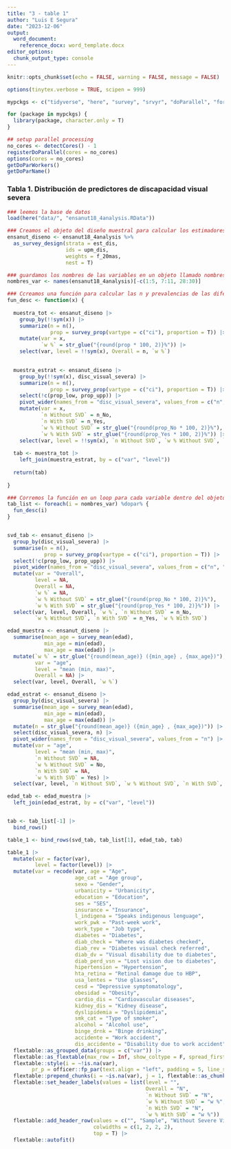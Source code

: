 ```yaml
---
title: "3 - table 1"
author: "Luis E Segura"
date: "2023-12-06"
output: 
  word_document: 
    reference_docx: word_template.docx
editor_options: 
  chunk_output_type: console
---
```


```r
knitr::opts_chunk$set(echo = FALSE, warning = FALSE, message = FALSE)

options(tinytex.verbose = TRUE, scipen = 999)

mypckgs <- c("tidyverse", "here", "survey", "srvyr", "doParallel", "foreach")

for (package in mypckgs) {
  library(package, character.only = T)
}

## setup parallel processing
no_cores <- detectCores() - 1  
registerDoParallel(cores = no_cores)
options(cores = no_cores)
getDoParWorkers()                   
getDoParName()

```

### Tabla 1. Distribución de predictores de discapacidad visual severa

```r
### leemos la base de datos
load(here("data/", "ensanut18_4analysis.RData"))
```

```r
### Creamos el objeto del diseño muestral para calcular los estimadores ponderados (p.ej., prevalencias)
ensanut_diseno <- ensanut18_4analysis %>%
  as_survey_design(strata = est_dis, 
                   ids = upm_dis, 
                   weights = f_20mas, 
                   nest = T)
```

```r
### guardamos los nombres de las variables en un objeto llamado nombres_var
nombres_var <- names(ensanut18_4analysis)[-c(1:5, 7:11, 28:30)]

### Ccreamos una función para calcular las n y prevalencias de las diferentes covariables.
fun_desc <- function(x) {
  
  muestra_tot <- ensanut_diseno |>
    group_by(!!sym(x)) |>
    summarize(n = n(), 
              prop = survey_prop(vartype = c("ci"), proportion = T)) |>
    mutate(var = x, 
           `w %` = str_glue("{round(prop * 100, 2)}%")) |>
    select(var, level = !!sym(x), Overall = n, `w %`)
  

  muestra_estrat <- ensanut_diseno |>
    group_by(!!sym(x), disc_visual_severa) |>
    summarize(n = n(), 
              prop = survey_prop(vartype = c("ci"), proportion = T)) |>
    select(!c(prop_low, prop_upp)) |>
    pivot_wider(names_from = "disc_visual_severa", values_from = c("n", "prop")) |>
    mutate(var = x, 
           `n Without SVD` = n_No,
           `n With SVD` = n_Yes,
           `w % Without SVD` = str_glue("{round(prop_No * 100, 2)}%"), 
           `w % With SVD` = str_glue("{round(prop_Yes * 100, 2)}%")) |>
    select(var, level = !!sym(x), `n Without SVD`, `w % Without SVD`, `n With SVD`, `w % With SVD`)
  
  tab <- muestra_tot |> 
    left_join(muestra_estrat, by = c("var", "level")) 
  
  return(tab)
    
}


```

```r
### Corremos la función en un loop para cada variable dentro del objeto `nombres_var`
tab_list <- foreach(i = nombres_var) %dopar% {
  fun_desc(i)
}


svd_tab <- ensanut_diseno |>
  group_by(disc_visual_severa) |>
  summarise(n = n(), 
            prop = survey_prop(vartype = c("ci"), proportion = T)) |>
  select(!c(prop_low, prop_upp)) |>
  pivot_wider(names_from = "disc_visual_severa", values_from = c("n", "prop")) |>
  mutate(var = "Overall", 
         level = NA, 
         Overall = NA, 
         `w %` = NA, 
         `w % Without SVD` = str_glue("{round(prop_No * 100, 2)}%"), 
         `w % With SVD` = str_glue("{round(prop_Yes * 100, 2)}%")) |>
  select(var, level, Overall, `w %`, `n Without SVD` = n_No, 
         `w % Without SVD`, `n With SVD` = n_Yes, `w % With SVD`)

edad_muestra <- ensanut_diseno |>
  summarise(mean_age = survey_mean(edad), 
            min_age = min(edad), 
            max_age = max(edad)) |>
  mutate(`w %` = str_glue("{round(mean_age)} ({min_age} , {max_age})"), 
         var = "age",
         level = "mean (min, max)", 
         Overall = NA) |>
  select(var, level, Overall, `w %`)

edad_estrat <- ensanut_diseno |>
  group_by(disc_visual_severa) |>
  summarise(mean_age = survey_mean(edad), 
            min_age = min(edad), 
            max_age = max(edad)) |>
  mutate(n = str_glue("{round(mean_age)} ({min_age} , {max_age})")) |>
  select(disc_visual_severa, n) |>
  pivot_wider(names_from = "disc_visual_severa", values_from = "n") |>
  mutate(var = "age",
         level = "mean (min, max)", 
         `n Without SVD` = NA, 
         `w % Without SVD` = No,
         `n With SVD` = NA, 
         `w % With SVD` = Yes) |>
  select(var, level, `n Without SVD`, `w % Without SVD`, `n With SVD`, `w % With SVD`)

edad_tab <- edad_muestra |>
  left_join(edad_estrat, by = c("var", "level"))


tab <- tab_list[-1] |>
  bind_rows()

table_1 <- bind_rows(svd_tab, tab_list[1], edad_tab, tab)


```

```r
table_1 |>
  mutate(var = factor(var), 
         level = factor(level)) |>
  mutate(var = recode(var, age = "Age", 
                      age_cat = "Age group", 
                      sexo = "Gender", 
                      urbanicity = "Urbanicity", 
                      education = "Education", 
                      ses = "SES", 
                      insurance = "Insurance", 
                      l_indigena = "Speaks indigenous lenguage", 
                      work_pwk = "Past-week work", 
                      work_type = "Job type", 
                      diabetes = "Diabetes", 
                      diab_check = "Where was diabetes checked", 
                      diab_rev = "Diabetes visual check referred", 
                      diab_dv = "Visual disability due to diabetes", 
                      diab_perd_vsn = "Lost vision due to diabetes", 
                      hipertension = "Hypertension", 
                      hta_retina = "Retinal damage due to HBP", 
                      usa_lentes = "Use glasses", 
                      cesd = "Depressive symptomatology", 
                      obesidad = "Obesity", 
                      cardio_dis = "Cardiovascular diseases", 
                      kidney_dis = "Kidney disease", 
                      dyslipidemia = "Dyslipidemia", 
                      smk_cat = "Type of smoker", 
                      alcohol = "Alcohol use", 
                      binge_drnk = "Binge drinking", 
                      accidente = "Work accident", 
                      dis_accidente = "Disability due to work accident")) |>
  flextable::as_grouped_data(groups = c("var")) |>
  flextable::as_flextable(max_row = Inf, show_coltype = F, spread_first_col = TRUE, hide_grouplabel = TRUE, groups_to = "titles") |>
  flextable::style(i = ~!is.na(var),
        pr_p = officer::fp_par(text.align = "left", padding = 5, line_spacing = 1.5)) |>
  flextable::prepend_chunks(i = ~is.na(var), j = 1, flextable::as_chunk("\t")) |>
  flextable::set_header_labels(values = list(level = "", 
                                             Overall = "N", 
                                             `n Without SVD` = "N", 
                                             `w % Without SVD` = "w %", 
                                             `n With SVD` = "N", 
                                             `w % With SVD` = "w %")) |>
  flextable::add_header_row(values = c("", "Sample", "Without Severe Visual Disability", "With Severe Visual Disability"), 
                            colwidths = c(1, 2, 2, 2), 
                            top = T) |>
  flextable::autofit()
```

